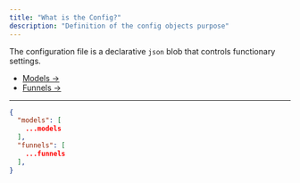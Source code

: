 ```yaml
---
title: "What is the Config?"
description: "Definition of the config objects purpose"
---
```


The configuration file is a declarative `json` blob that controls functionary settings.

- [Models →](/configuration#models)
- [Funnels →](/configuration#funnels)

---

```json Config Example
{
  "models": [
    ...models
  ],
  "funnels": [
    ...funnels
  ],
}

```

